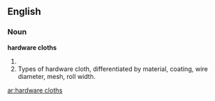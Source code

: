 ==English==
===Noun===
'''hardware cloths'''
#{{plural of|hardware cloth}}
# Types of hardware cloth, differentiated by material, coating, wire diameter, mesh, roll width.

[[ar:hardware cloths]]